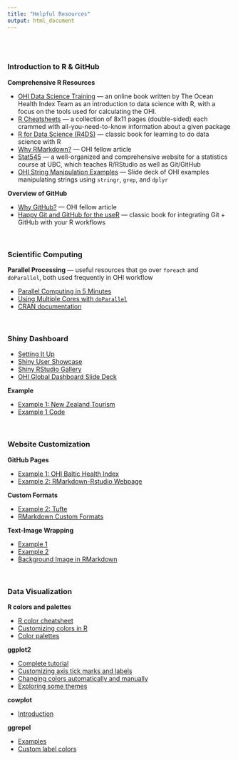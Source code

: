 ```yaml
---
title: "Helpful Resources"
output: html_document
---
```


<br>
<br>

### Introduction to R & GitHub

**Comprehensive R Resources**

* [OHI Data Science Training](http://ohi-science.org/data-science-training/index.html)  ---  an online book written by The Ocean Health Index Team as an introduction to data science with R, with a focus on the tools used for calculating the OHI.
* [R Cheatsheets](https://www.rstudio.com/resources/cheatsheets/)  ---  a collection of 8x11 pages (double-sided) each crammed with all-you-need-to-know information about a given package
* [R for Data Science (R4DS)](http://r4ds.had.co.nz/)  ---  classic book for learning to do data science with R
* [Why RMarkdown?](http://ohi-science.org/globalfellows/why_rmarkdown.html) --- OHI fellow article
* [Stat545](http://stat545.com/topics.html)  ---  a well-organized and comprehensive website for a statistics course at UBC, which teaches R/RStudio as well as Git/GitHub
* [OHI String Manipulation Examples](https://rawgit.com/iwensu0313/ohi-training/master/strings_slidedeck.html#1) --- Slide deck of OHI examples manipulating strings using `stringr`, `grep`, and `dplyr`

**Overview of GitHub**

* [Why GitHub?](http://ohi-science.org/globalfellows/why_git.html) --- OHI fellow article
* [Happy Git and GitHub for the useR](http://happygitwithr.com/)  ---  classic book for integrating Git + GitHub with your R workflows

<br>

### Scientific Computing

**Parallel Processing** --- useful resources that go over `foreach` and `doParallel`, both used frequently in OHI workflow 

* [Parallel Computing in 5 Minutes](http://blog.aicry.com/r-parallel-computing-in-5-minutes/index.html)
* [Using Multiple Cores with `doParallel`](http://michael.hahsler.net/SMU/LearnROnYourOwn/code/doMC.html)
* [CRAN documentation](https://cran.r-project.org/web/packages/doParallel/vignettes/gettingstartedParallel.pdf)

<br>

### Shiny Dashboard

* [Setting It Up](http://docs.rstudio.com/shinyapps.io/index.html)
* [Shiny User Showcase](https://www.rstudio.com/products/shiny/shiny-user-showcase/)
* [Shiny RStudio Gallery](https://shiny.rstudio.com/gallery/)
* [OHI Global Dashboard Slide Deck](https://rawgit.com/OHI-Science/global-dashboard/master/slidedeck/modules_slidedeck.html#1)

**Example**

* [Example 1: New Zealand Tourism](https://mbienz.shinyapps.io/tourism_dashboard_prod/)
* [Example 1 Code](https://github.com/nz-mbie/tourism-dashboard-public)

<br>

### Website Customization

**GitHub Pages**

* [Example 1: OHI Baltic Health Index](https://github.com/OHI-Science/ohi-webapps_gh-pages2)
* [Example 2: RMarkdown-Rstudio Webpage](https://github.com/rstudio/rmarkdown/tree/gh-pages)

**Custom Formats**

* [Example 2: Tufte](http://rstudio.github.io/tufte/)
* [RMarkdown Custom Formats](https://blog.rstudio.com/2016/03/21/r-markdown-custom-formats/)

**Text-Image Wrapping**

* [Example 1](https://github.com/OHI-Science/ohi-webapps_gh-pages2/blob/gh-pages/about.Rmd)
* [Example 2](http://www.rci.rutgers.edu/~ag978/litdata/figs/)
* [Background Image in RMarkdown](https://robertmyles.github.io/2017/01/02/tips-and-tricks-for-r-markdown-html/)

<br>

### Data Visualization

**R colors and palettes**

* [R color cheatsheet](https://www.nceas.ucsb.edu/~frazier/RSpatialGuides/colorPaletteCheatsheet.pdf)
* [Customizing colors in R](https://mgimond.github.io/ES218/Week04d.html)
* [Color palettes](http://www.di.fc.ul.pt/~jpn/r/GraphicalTools/colorPalette.html)

**ggplot2**

* [Complete tutorial](http://r-statistics.co/Complete-Ggplot2-Tutorial-Part1-With-R-Code.html#6.%20How%20to%20Change%20the%20X%20Axis%20Texts%20and%20Ticks%20Location)
* [Customizing axis tick marks and labels](http://www.sthda.com/english/wiki/ggplot2-axis-ticks-a-guide-to-customize-tick-marks-and-labels)
* [Changing colors automatically and manually](http://www.sthda.com/english/wiki/ggplot2-colors-how-to-change-colors-automatically-and-manually)
* [Exploring some themes](http://t-redactyl.io/blog/2015/12/creating-plots-in-r-using-ggplot2-part-1-line-plots.html)

**cowplot**

* [Introduction](https://cran.r-project.org/web/packages/cowplot/vignettes/introduction.html)


**ggrepel**

* [Examples](https://cran.r-project.org/web/packages/ggrepel/vignettes/ggrepel.html)
* [Custom label colors](https://github.com/slowkow/ggrepel/issues/82)






